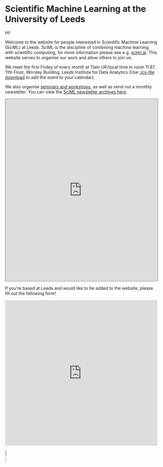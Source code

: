 
# Scientific Machine Learning at the University of Leeds

Hi!

Welcome to the website for people interested in Scientific Machine Learning
(SciML) at Leeds. SciML is the discipline of combining machine learning with
scientific computing, for more information please see e.g. <a href="https://sciml.ai/roadmap/">sciml.ai</a>.
This website serves to organise our work and allow others to join us. 

We meet the first Friday of every month at 11am UK/local time in room 11.87, 11th Floor, Worsley Building, Leeds
Institute for Data Analytics (Use [.ics-file download](assets/SciML_community_monthly_coffee-chat.ics) to add
the event to your calendar). 

We also organise [seminars and workshops](/events), as well as send out a monthly newsletter.
You can view the <a href="https://us10.campaign-archive.com/home/?u=1e7160a87211972265ca1180b&id=79fe3dd86f">SciML newsletter archives here</a>.

```{=html}
<div class="googleCalendar"> 
  <iframe src="https://calendar.google.com/calendar/embed?height=600&wkst=1&ctz=Europe%2FLondon&showPrint=0&src=bGVlZHN1bml2ZXJzaXR5c2NpbWxAZ21haWwuY29t&color=%23039BE5" style="border:solid 1px #777" width="100%" height="600" frameborder="0" scrolling="no"></iframe>
</div> 
```

If you're based at Leeds and would like to be added to the website, please fill out the following form!

```{=html}
<iframe width="840px" height="480px" src="https://forms.office.com/Pages/ResponsePage.aspx?id=qO3qvR3IzkWGPlIypTW3y7Bcdk9kSC1KptqPvBBQQ_hUMEoxUUdSWlE1NE45VjFBWlcxMjVPUzBIUC4u&embed=true" frameborder="0" marginwidth="0" marginheight="0" style="border: none; max-width:100%; max-height:100vh" allowfullscreen webkitallowfullscreen mozallowfullscreen msallowfullscreen> </iframe>
```

![](./images/logo_final.png){width=10% fig-align="center"}
